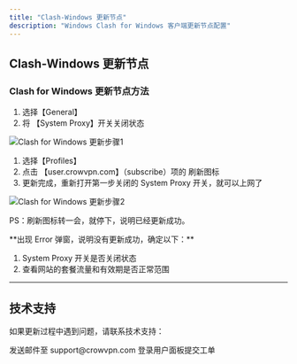 ```yaml
---
title: "Clash-Windows 更新节点"
description: "Windows Clash for Windows 客户端更新节点配置"
---
```


## Clash-Windows 更新节点

### Clash for Windows 更新节点方法

1. 选择【General】
2. 将 【System Proxy】开关关闭状态

![Clash for Windows 更新步骤1](/images/windows-setup-1.webp)

1. 选择【Profiles】
2. 点击 【user.crowvpn.com】（subscribe）项的 刷新图标
3. 更新完成，重新打开第一步关闭的 System Proxy 开关，就可以上网了

![Clash for Windows 更新步骤2](/images/windows-setup-2.webp)

PS：刷新图标转一会，就停下，说明已经更新成功。

<Warning>
  **出现 Error 弹窗，说明没有更新成功，确定以下：**
  
  1. System Proxy 开关是否关闭状态
  2. 查看网站的套餐流量和有效期是否正常范围
</Warning>

---

## 技术支持

如果更新过程中遇到问题，请联系技术支持：

<CardGroup cols={2}>
  <Card title="邮箱支持" icon="envelope">
    发送邮件至 support@crowvpn.com
  </Card>
  <Card title="用户面板" icon="user">
    登录用户面板提交工单
  </Card>
</CardGroup>
